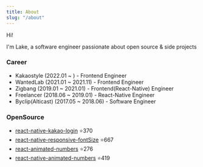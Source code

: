 ```yaml
---
title: About
slug: "/about"
---
```


Hi!

I'm Lake, a software engineer passionate about open source & side projects

### Career

- Kakaostyle (2022.01 ~ ) - Frontend Engineer
- WantedLab (2021.01 ~ 2021.11) - Frontend Engineer
- Zigbang (2019.01 ~ 2021.01) - Frontend(React-Native) Engineer
- Freelancer (2018.06 ~ 2019.01) - React-Native Engineer
- Byclip(Alticast) (2017.05 ~ 2018.06) - Software Engineer

### OpenSource

- [react-native-kakao-login](https://github.com/crossplatformkorea/react-native-kakao-login) ⭐️370
- [react-native-responsive-fontSize](https://github.com/heyman333/react-native-responsive-fontSize) ⭐️667
- [react-animated-numbers](https://github.com/heyman333/react-animated-numbers) ⭐️276
- [react-native-animated-numbers](https://github.com/heyman333/react-native-animated-numbers) ⭐️419
